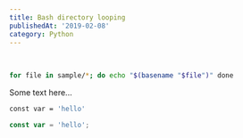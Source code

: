```yaml
---
title: Bash directory looping
publishedAt: '2019-02-08'
category: Python
---
```


<br />

<CopyToClipboard />

```bash:loop.sh
for file in sample/*; do echo "$(basename "$file")" done
```

Some text here...

<CopyToClipboard />

```js:loop.sh
const var = 'hello'
```

<CopyToClipboard />

```js
const var = 'hello';
```
